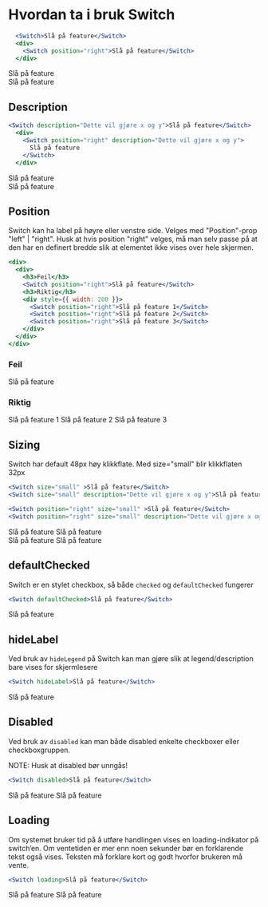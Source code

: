 
<Meta title="ds-react/form/switch/intro" />

# Hvordan ta i bruk Switch

```jsx
  <Switch>Slå på feature</Switch>
  <div>
    <Switch position="right">Slå på feature</Switch>
  </div>
```

<Canvas>
  <Switch>Slå på feature</Switch>
  <div>
    <Switch position="right">Slå på feature</Switch>
  </div>
</Canvas>

## Description

```jsx
<Switch description="Dette vil gjøre x og y">Slå på feature</Switch>
  <div>
    <Switch position="right" description="Dette vil gjøre x og y">
      Slå på feature
    </Switch>
  </div>
```

<Canvas>
  <Switch description="Dette vil gjøre x og y">Slå på feature</Switch>
  <div>
    <Switch position="right" description="Dette vil gjøre x og y">
      Slå på feature
    </Switch>
  </div>
</Canvas>

## Position

Switch kan ha label på høyre eller venstre side. Velges med "Position"-prop "left" | "right". Husk at hvis position
"right" velges, må man selv passe på at den har en definert bredde slik at elementet ikke vises over hele skjermen.

```jsx
<div>
  <div>
    <h3>Feil</h3>
    <Switch position="right">Slå på feature</Switch>
    <h3>Riktig</h3>
    <div style={{ width: 200 }}>
      <Switch position="right">Slå på feature 1</Switch>
      <Switch position="right">Slå på feature 2</Switch>
      <Switch position="right">Slå på feature 3</Switch>
    </div>
  </div>
</div>
```

<Canvas>
  <div>
    <h3>Feil</h3>
    <Switch position="right">Slå på feature</Switch>
    <h3>Riktig</h3>
    <div style={{ width: 300 }}>
      <Switch position="right">Slå på feature 1</Switch>
      <Switch position="right">Slå på feature 2</Switch>
      <Switch position="right">Slå på feature 3</Switch>
    </div>
  </div>
</Canvas>

## Sizing

Switch har default 48px høy klikkflate. Med size="small" blir klikkflaten 32px

```jsx
<Switch size="small" >Slå på feature</Switch>
<Switch size="small" description="Dette vil gjøre x og y">Slå på feature</Switch>

<Switch position="right" size="small" >Slå på feature</Switch>
<Switch position="right" size="small" description="Dette vil gjøre x og y">Slå på feature</Switch>
```

<Canvas>
  <div>
    <Switch size="small">Slå på feature</Switch>
    <Switch size="small" description="Dette vil gjøre x og y">
      Slå på feature
    </Switch>
  </div>
  <div>
    <Switch position="right" size="small">
      Slå på feature
    </Switch>
    <Switch position="right" size="small" description="Dette vil gjøre x og y">
      Slå på feature
    </Switch>
  </div>
</Canvas>

## defaultChecked

Switch er en stylet checkbox, så både `checked` og `defaultChecked` fungerer

```jsx
<Switch defaultChecked>Slå på feature</Switch>
```

<Canvas>
  <Switch defaultChecked>Slå på feature</Switch>
</Canvas>

## hideLabel

Ved bruk av `hideLegend` på Switch kan man gjøre slik at legend/description bare vises for skjermlesere

```jsx
<Switch hideLabel>Slå på feature</Switch>
```

<Canvas>
  <Switch hideLabel>Slå på feature</Switch>
</Canvas>

## Disabled

Ved bruk av `disabled` kan man både disabled enkelte checkboxer eller checkboxgruppen.

NOTE: Husk at disabled bør unngås!

```jsx
<Switch disabled>Slå på feature</Switch>
```

<Canvas>
  <div>
    <Switch disabled>Slå på feature</Switch>
    <Switch disabled defaultChecked>
      Slå på feature
    </Switch>
  </div>
</Canvas>

## Loading

Om systemet bruker tid på å utføre handlingen vises en loading-indikator på switch’en.
Om ventetiden er mer enn noen sekunder bør en forklarende tekst også vises.
Teksten må forklare kort og godt hvorfor brukeren må vente.

```jsx
<Switch loading>Slå på feature</Switch>
```

<Canvas>
  <div>
    <Switch loading>Slå på feature</Switch>
    <Switch loading defaultChecked>
      Slå på feature
    </Switch>
  </div>
</Canvas>
